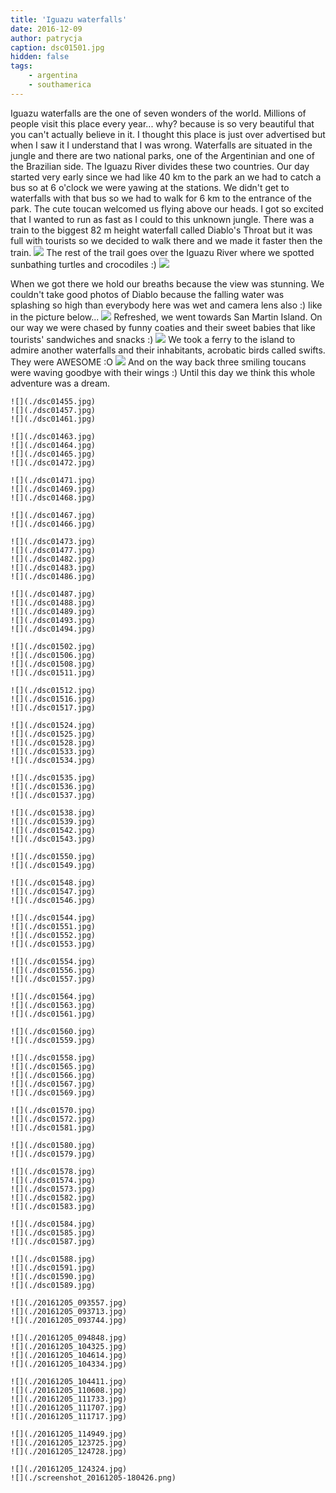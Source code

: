 ```yaml
---
title: 'Iguazu waterfalls'
date: 2016-12-09
author: patrycja
caption: dsc01501.jpg
hidden: false
tags: 
    - argentina
    - southamerica
---
```


Iguazu waterfalls are the one of seven wonders of the world. Millions of people visit this place every year... why? because is so very beautiful that you can't actually believe in it. I thought this place is just over advertised but when I saw it I understand that I was wrong. Waterfalls are situated in the jungle and there are two national parks, one of the Argentinian and one of the Brazilian side. The Iguazu River divides these two countries. Our day started very early since we had like 40 km to the park an we had to catch a bus so at 6 o'clock we were yawing at the stations. We didn't get to waterfalls with that bus so we had to walk for 6 km to the entrance of the park. The cute toucan welcomed us flying above our heads. I got so excited that I wanted to run as fast as I could to this unknown jungle. There was a train to the biggest 82 m height waterfall called Diablo's Throat but it was full with tourists so we decided to walk there and we made it faster then the train. 
![](./dsc01461.jpg)
The rest of the trail goes over the Iguazu River where we spotted sunbathing turtles and crocodiles :)
![](./dsc01464.jpg)

When we got there we hold our breaths because the view was stunning. We couldn't take good photos of Diablo because the falling water was splashing so high than everybody here was wet and camera lens also :) like in the picture below...
![](./dsc01472.jpg)
Refreshed, we went towards San Martin Island. On our way we were chased by funny coaties and their sweet babies that like tourists' sandwiches and snacks :)
![](./dsc01550.jpg)
We took a ferry to the island to admire another waterfalls and their inhabitants, acrobatic birds called swifts. They were AWESOME :O
![](./dsc01493.jpg)
And on the way back three smiling toucans were waving goodbye with their wings :) Until this day we think this whole adventure was a dream. 

```grid|3
![](./dsc01455.jpg)
![](./dsc01457.jpg)
![](./dsc01461.jpg)
```
```grid|4
![](./dsc01463.jpg)
![](./dsc01464.jpg)
![](./dsc01465.jpg)
![](./dsc01472.jpg)
```
```grid|3
![](./dsc01471.jpg)
![](./dsc01469.jpg)
![](./dsc01468.jpg)
```
```grid|2
![](./dsc01467.jpg)
![](./dsc01466.jpg)
```
```grid|5
![](./dsc01473.jpg)
![](./dsc01477.jpg)
![](./dsc01482.jpg)
![](./dsc01483.jpg)
![](./dsc01486.jpg)
```
```grid|5
![](./dsc01487.jpg)
![](./dsc01488.jpg)
![](./dsc01489.jpg)
![](./dsc01493.jpg)
![](./dsc01494.jpg)
```
```grid|4
![](./dsc01502.jpg)
![](./dsc01506.jpg)
![](./dsc01508.jpg)
![](./dsc01511.jpg)
```
```grid|3
![](./dsc01512.jpg)
![](./dsc01516.jpg)
![](./dsc01517.jpg)
```
```grid|5
![](./dsc01524.jpg)
![](./dsc01525.jpg)
![](./dsc01528.jpg)
![](./dsc01533.jpg)
![](./dsc01534.jpg)
```
```grid|3
![](./dsc01535.jpg)
![](./dsc01536.jpg)
![](./dsc01537.jpg)
```
```grid|4
![](./dsc01538.jpg)
![](./dsc01539.jpg)
![](./dsc01542.jpg)
![](./dsc01543.jpg)
```
```grid|2
![](./dsc01550.jpg)
![](./dsc01549.jpg)
```
```grid|3
![](./dsc01548.jpg)
![](./dsc01547.jpg)
![](./dsc01546.jpg)
```
```grid|4
![](./dsc01544.jpg)
![](./dsc01551.jpg)
![](./dsc01552.jpg)
![](./dsc01553.jpg)
```
```grid|3
![](./dsc01554.jpg)
![](./dsc01556.jpg)
![](./dsc01557.jpg)
```
```grid|3
![](./dsc01564.jpg)
![](./dsc01563.jpg)
![](./dsc01561.jpg)
```
```grid|2
![](./dsc01560.jpg)
![](./dsc01559.jpg)
```
```grid|5
![](./dsc01558.jpg)
![](./dsc01565.jpg)
![](./dsc01566.jpg)
![](./dsc01567.jpg)
![](./dsc01569.jpg)
```
```grid|3
![](./dsc01570.jpg)
![](./dsc01572.jpg)
![](./dsc01581.jpg)
```
```grid|2
![](./dsc01580.jpg)
![](./dsc01579.jpg)
```
```grid|5
![](./dsc01578.jpg)
![](./dsc01574.jpg)
![](./dsc01573.jpg)
![](./dsc01582.jpg)
![](./dsc01583.jpg)
```
```grid|3
![](./dsc01584.jpg)
![](./dsc01585.jpg)
![](./dsc01587.jpg)
```
```grid|4
![](./dsc01588.jpg)
![](./dsc01591.jpg)
![](./dsc01590.jpg)
![](./dsc01589.jpg)
```
```grid|3
![](./20161205_093557.jpg)
![](./20161205_093713.jpg)
![](./20161205_093744.jpg)
```
```grid|4
![](./20161205_094848.jpg)
![](./20161205_104325.jpg)
![](./20161205_104614.jpg)
![](./20161205_104334.jpg)
```
```grid|5
![](./20161205_104411.jpg)
![](./20161205_110608.jpg)
![](./20161205_111733.jpg)
![](./20161205_111707.jpg)
![](./20161205_111717.jpg)
```
```grid|3
![](./20161205_114949.jpg)
![](./20161205_123725.jpg)
![](./20161205_124728.jpg)
```
```grid|2
![](./20161205_124324.jpg)
![](./screenshot_20161205-180426.png)
```
